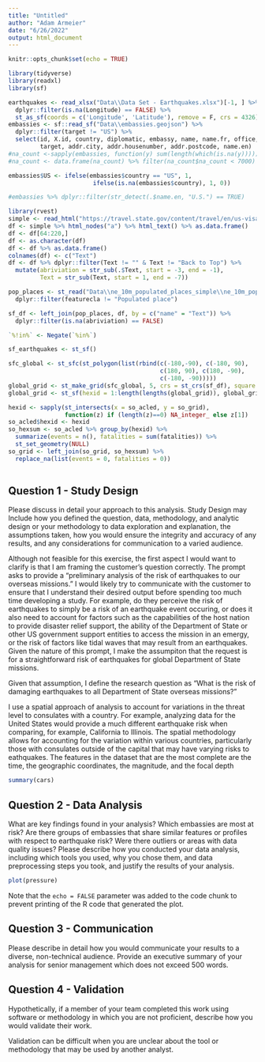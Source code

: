 ```yaml
---
title: "Untitled"
author: "Adam Armeier"
date: "6/26/2022"
output: html_document
---
```


```r
knitr::opts_chunk$set(echo = TRUE)

library(tidyverse)
library(readxl)
library(sf)

earthquakes <- read_xlsx("Data\\Data Set - Earthquakes.xlsx")[-1, ] %>% 
  dplyr::filter(is.na(Longitude) == FALSE) %>% 
  st_as_sf(coords = c('Longitude', 'Latitude'), remove = F, crs = 4326)
embassies <- sf::read_sf("Data\\embassies.geojson") %>% 
  dplyr::filter(target != "US") %>% 
  select(id, X.id, country, diplomatic, embassy, name, name.fr, office,
         target, addr.city, addr.housenumber, addr.postcode, name.en)
#na_count <-sapply(embassies, function(y) sum(length(which(is.na(y)))))
#na_count <- data.frame(na_count) %>% filter(na_count$na_count < 7000)

embassies$US <- ifelse(embassies$country == "US", 1, 
                        ifelse(is.na(embassies$country), 1, 0))

#embassies %>% dplyr::filter(str_detect(.$name.en, "U.S.") == TRUE)

library(rvest)
simple <- read_html("https://travel.state.gov/content/travel/en/us-visas/visa-information-resources/list-of-posts.html")
df <- simple %>% html_nodes("a") %>% html_text() %>% as.data.frame()
df <- df[64:220,]
df <- as.character(df)
df <- df %>% as.data.frame()
colnames(df) <- c("Text")
df <- df %>% dplyr::filter(Text != "" & Text != "Back to Top") %>% 
  mutate(abriviation = str_sub(.$Text, start = -3, end = -1),
         Text = str_sub(Text, start = 1, end = -7))

pop_places <- st_read("Data\\ne_10m_populated_places_simple\\ne_10m_populated_places_simple.shp") %>% dplyr::filter(sov0name != "United States") %>% 
  dplyr::filter(featurecla != "Populated place")

sf_df <- left_join(pop_places, df, by = c("name" = "Text")) %>% 
  dplyr::filter(is.na(abriviation) == FALSE)

`%!in%` <- Negate(`%in%`)

sf_earthquakes <- st_sf()

sfc_global <- st_sfc(st_polygon(list(rbind(c(-180,-90), c(-180, 90), 
                                           c(180, 90), c(180, -90),
                                           c(-180, -90)))))
global_grid <- st_make_grid(sfc_global, 5, crs = st_crs(sf_df), square = F)
global_grid <- st_sf(hexid = 1:length(lengths(global_grid)), global_grid)

hexid <- sapply(st_intersects(x = so_acled, y = so_grid), 
                function(z) if (length(z)==0) NA_integer_ else z[1])
so_acled$hexid <- hexid
so_hexsum <- so_acled %>% group_by(hexid) %>% 
  summarize(events = n(), fatalities = sum(fatalities)) %>% 
  st_set_geometry(NULL)
so_grid <- left_join(so_grid, so_hexsum) %>% 
  replace_na(list(events = 0, fatalities = 0))
  
```

## Question 1 - Study Design

Please discuss in detail your approach to this analysis.  Study Design may Include how you defined the question, data, methodology, and analytic design or your methodology to data exploration and explanation, the assumptions taken, how you would ensure the integrity and accuracy of any results, and any considerations for communication to a varied audience. 

Although not feasible for this exercise, the first aspect I would want to clarify is that I am framing the customer's question correctly. The prompt asks to provide a "preliminary analysis of the risk of earthquakes to our overseas missions." I would likely try to communicate with the customer to ensure that I understand their desired output before spending too much time developing a study. For example, do they perceive the risk of earthquakes to simply be a risk of an earthquake event occuring, or does it also need to account for factors such as the capabilities of the host nation to provide  disaster relief support, the ability of the Department of State or other US government support entities to access the mission in an emergy, or the risk of factors like tidal waves that may result from an earthquakes. Given the nature of this prompt, I make the assumpiton that the request is for a straightforward risk of earthquakes for global Department of State missions. 

Given that assumption, I define the research question as "What is the risk of damaging earthquakes to all Department of State overseas missions?" 

I use a spatial approach of analysis to account for variations in the threat level to consulates with a country. For example, analyzing data for the United States would provide a much different earthquake risk when comparing, for example, California to Illinois. The spatial methodology allows for accounting for the variation within various countries, particularly those with consulates outside of the capital that may have varying risks to eathquakes. The features in the dataset that are the most complete are the time, the geographic coordinates, the magnitude, and the focal depth

```r
summary(cars)
```

## Question 2 - Data Analysis

What are key findings found in your analysis? Which embassies are most at risk? Are there groups of embassies that share similar features or profiles with respect to earthquake risk? Were there outliers or areas with data quality issues? Please describe how you conducted your data analysis, including which tools you used, why you chose them, and data preprocessing steps you took, and justify the results of your analysis.   



```r
plot(pressure)
```

Note that the `echo = FALSE` parameter was added to the code chunk to prevent printing of the R code that generated the plot.

## Question 3 - Communication

Please describe in detail how you would communicate your results to a diverse, non-technical audience. Provide an executive summary of your analysis for senior management which does not exceed 500 words. 



## Question 4 - Validation

Hypothetically, if a member of your team completed this work using software or methodology in which you are not proficient, describe how you would validate their work. 

Validation can be difficult when you are unclear about the tool or methodology that may be used by another analyst.
